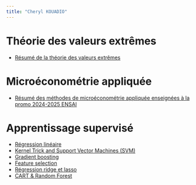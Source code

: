 ```yaml
---
title: "Cheryl KOUADIO"
---
```


# Théorie des valeurs extrêmes
::: {.blog-section}
- [Résumé de la théorie des valeurs extrêmes](3A/EVT/EVT_resume.pdf)
:::

# Microéconométrie appliquée
::: {.blog-section}
- [Résumé des méthodes de microéconométrie appliquée enseignées à la promo 2024-2025 ENSAI](2A/Courses.pdf)
:::

# Apprentissage supervisé
::: {.blog-section}
- [Régression linéaire](2A/App_sup/reg_lin.qmd)
- [Kernel Trick and Support Vector Machines (SVM)](3A/Apprentisage-stat/Tp2.qmd)
- [Gradient boosting](3A/Apprentisage-stat/Tp3.qmd)
- [Feature selection](3A/Apprentisage-stat/Tp4.qmd)
- [Régression ridge et lasso](3A/Apprentisage-stat/Tp1.qmd)
- [CART & Random Forest](2A/App_sup/arbres_&_forets_aleatoires.html)
:::

